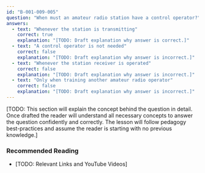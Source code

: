 ```yaml
---
id: "B-001-009-005"
question: "When must an amateur radio station have a control operator?"
answers:
  - text: "Whenever the station is transmitting"
    correct: true
    explanation: "[TODO: Draft explanation why answer is correct.]"
  - text: "A control operator is not needed"
    correct: false
    explanation: "[TODO: Draft explanation why answer is incorrect.]"
  - text: "Whenever the station receiver is operated"
    correct: false
    explanation: "[TODO: Draft explanation why answer is incorrect.]"
  - text: "Only when training another amateur radio operator"
    correct: false
    explanation: "[TODO: Draft explanation why answer is incorrect.]"
---
```


[TODO: This section will explain the concept behind the question in detail. Once drafted the reader will understand all necessary concepts to answer the question confidently and correctly. The lesson will follow pedagogy best-practices and assume the reader is starting with no previous knowledge.]

### Recommended Reading

- [TODO: Relevant Links and YouTube Videos]
